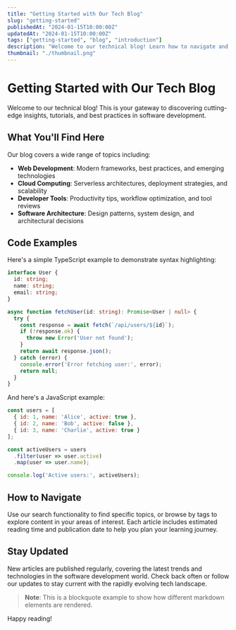 ```yaml
---
title: "Getting Started with Our Tech Blog"
slug: "getting-started"
publishedAt: "2024-01-15T10:00:00Z"
updatedAt: "2024-01-15T10:00:00Z"
tags: ["getting-started", "blog", "introduction"]
description: "Welcome to our technical blog! Learn how to navigate and make the most of our content."
thumbnail: "./thumbnail.png"
---
```


# Getting Started with Our Tech Blog

Welcome to our technical blog! This is your gateway to discovering cutting-edge insights, tutorials, and best practices in software development.

## What You'll Find Here

Our blog covers a wide range of topics including:

- **Web Development**: Modern frameworks, best practices, and emerging technologies
- **Cloud Computing**: Serverless architectures, deployment strategies, and scalability
- **Developer Tools**: Productivity tips, workflow optimization, and tool reviews
- **Software Architecture**: Design patterns, system design, and architectural decisions

## Code Examples

Here's a simple TypeScript example to demonstrate syntax highlighting:

```typescript
interface User {
  id: string;
  name: string;
  email: string;
}

async function fetchUser(id: string): Promise<User | null> {
  try {
    const response = await fetch(`/api/users/${id}`);
    if (!response.ok) {
      throw new Error('User not found');
    }
    return await response.json();
  } catch (error) {
    console.error('Error fetching user:', error);
    return null;
  }
}
```

And here's a JavaScript example:

```javascript
const users = [
  { id: 1, name: 'Alice', active: true },
  { id: 2, name: 'Bob', active: false },
  { id: 3, name: 'Charlie', active: true }
];

const activeUsers = users
  .filter(user => user.active)
  .map(user => user.name);

console.log('Active users:', activeUsers);
```

## How to Navigate

Use our search functionality to find specific topics, or browse by tags to explore content in your areas of interest. Each article includes estimated reading time and publication date to help you plan your learning journey.

## Stay Updated

New articles are published regularly, covering the latest trends and technologies in the software development world. Check back often or follow our updates to stay current with the rapidly evolving tech landscape.

> **Note**: This is a blockquote example to show how different markdown elements are rendered.

Happy reading!